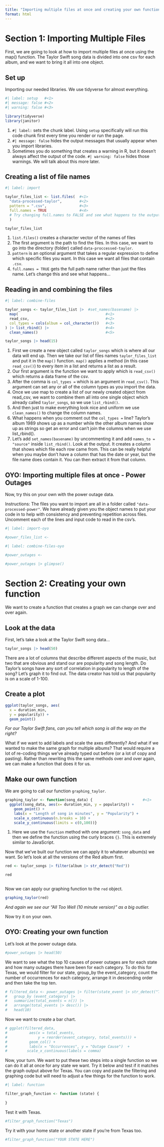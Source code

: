 ```yaml
---
title: "Importing multiple files at once and creating your own function"
format: html
---
```


# Section 1: Importing Multiple Files
First, we are going to look at how to import multiple files at once using the map() function. The Taylor Swift song data is divided into one csv for each album, and we want to bring it all into one object. 

## Set up

Importing our needed libraries. We use tidyverse for almost everything.

```r

#| label: setup   #<1>
#| message: false #<2>
#| warning: false #<3>

library(tidyverse)
library(janitor)

```

1. `#| label:` sets the chunk label. Using `setup` specifically will run this code chunk first every time you render or run the page. 
2. `#| message: false`  hides the output messages that usually appear when you import libraries.
3. Sometimes you do something that creates a warning in R, but it doesn't always affect the output of the code. `#| warning: false` hides those warnings. We will talk about this more later.

## Creating a list of file names

```r
#| label: import

taylor_files_list <- list.files(  #<1>
  "data-processed-taylor",        #<2>
  pattern = ".csv",               #<3>
  full.names = TRUE               #<4>   
  # Try changing full.names to FALSE and see what happens to the output
  )

taylor_files_list
```

1. `list.files()` creates a character vector of the names of files
2. The first argument is the path to find the files. In this case, we want to go into the directory (folder) called `data-proccessed-taylor`.
3. `pattern` is an optional argument that takes a regular expression to define which specific files you want. In this case we want all files that contain `.csv`.
4. `full.names = TRUE` gets the full path name rather than just the files name. Let's change this and see what happens...

## Reading in and combining the files

```r
#| label: combine-files 

taylor_songs <- taylor_files_list |>  #set_names(basename) |> 
  map(                                        #<1>
  read_csv,                                   #<2>
  col_types = cols(album = col_character())   #<3>    
) |> list_rbind() |>                          #<4>
  clean_names()                               #<5>

taylor_songs |> head(15)

```

1. First we create a new object called `taylor_songs` which is where all our data will end up. Then we take our list of files names `taylor_files_list` and put it in the `map()` function. `map()` applies a method (in this case `read_csv()`) to every item in a list and returns a list as a result.
2. Our first argument is the function we want to apply which is `read_csv()` which returns a data frame of the csv. 
3. After the comma is `col_types =` which is an argument in `read_csv()`. This argument can set any or all of the column types as you import the data.  
4. Once we use map to create a list of our newly created object from read_csv, we want to combine them all into one single object which already called `taylor_songs`, so we use `list_rbind()`. 
5. And then just to make everything look nice and uniform we use `clean_names()` to change the column names. 
6. What happens when you comment out the `col_types = ` line? Taylor's album 1989 shows up as a number while the other album names show up as strings so get an error and can't join the columns when we use list_rbind().
7. Let's add `set_names(basename)` by uncommenting it and add `names_to = "source"` inside `list_rbind()`. Look at the output. It creates a column that shows which file each row came from. This can be really helpful when you maybe don't have a column that has the date or year, but the file name does contain it. You can then extract it from that column.

## OYO: Importing multiple files at once - Power Outages

Now, try this on your own with the power outage data.

Instructions: The files you want to import are all in a folder called `"data-processed-power"`. We have already given you the object names to put your code in to help with consistency and preventing repetition across files. Uncomment each of the lines and input code to read in the csv's. 

```r
#| label: import-oyo

#power_files_list <- 

```

```r
#| label: combine-files-oyo

#power_outages <-  

#power_outages |> glimpse()
```

# Section 2: Creating your own function

We want to create a function that creates a graph we can change over and over again.

## Look at the data

First, let's take a look at the Taylor Swift song data...

```r
taylor_songs |> head(50)
```

There are a lot of columns that describe different aspects of the music, but two that are obvious and stand our are popularity and song length. Do Taylor's songs have any sort of correlation in popularity to length of the song? Let's graph it to find out. The data creator has told us that popularity is on a scale of 1-100. 

## Create a plot

```r
ggplot(taylor_songs, aes( 
  x = duration_min,
  y = popularity)) + 
  geom_point() 
```
*For our Taylor Swift fans, can you tell which song is all the way on the right?*

What if we want to add labels and scale the axes differently? And what if we wanted to make the same graph for multiple albums? That would require a lot of re-coding things we've already typed out before (or a lot of copy and pasting). Rather than rewriting this the same methods over and over again, we can make a function that does it for us. 

## Make our own function

We are going to call our function `graphing_taylor`.

```r
graphing_taylor <- function(song_data) {                       #<1>  
  ggplot(song_data, aes(x= duration_min, y = popularity)) +
    geom_point() +
    labs(x = "Length of song in minutes", y = "Popularity") +
    scale_x_continuous(n.breaks = 10) +
    scale_y_continuous(limits = c(0,100))}

```

1. Here we use the `function` method with one argument: `song_data` and then we define the function using the curly braces `{}`. This is extremely similar to JavaScript. 

Now that we've built our function we can apply it to whatever album(s) we want. So let's look at all the versions of the Red album first. 

```r
red <- taylor_songs |> filter(album |> str_detect("Red"))

red
                      
```

Now we can apply our graphing function to the `red` object. 

```r
graphing_taylor(red)
```

*And again we see our "All Too Well (10 minute version)" as a big outlier.*

Now try it on your own.

## OYO: Creating your own function

Let's look at the power outage data.

```r
#power_outages |> head(50)
```

We want to see what the top 10 causes of power outages are for each state and how many outages there have been for each category.
To do this for Texas, we would filter for our state,  group_by the event_category, count the number of occurrences for each category, arrange it in descending order and then take the top ten. 

```r
# filtered_data <- power_outages |> filter(state_event |> str_detect("Texas")) |>
#   group_by (event_category) |> 
#   summarize(total_events = n()) |> 
#   arrange(total_events |> desc()) |> 
#   head(10)
```

Now we want to create a bar chart. 

```r
# ggplot(filtered_data, 
#          aes(x = total_events, 
#              y = reorder(event_category, total_events))) +
#          geom_col() +
#          labs(x = "Occurrences", y = "Outage Cause")  +
#         scale_x_continuous(labels = comma)
```

Now, your turn. We want to put these two steps into a single function so we can do it all at once for any state we want. Try it below and test if it matches the graph output above for Texas. You can copy and paste the filtering and graphing code but will need to adjust a few things for the function to work. 

```r
#| label: function

filter_graph_function <- function (state) {
  
}

```

Test it with Texas. 

```r
#filter_graph_function("Texas")
```

Try it with your home state or another state if you're from Texas too. 

```r
#filter_graph_function("YOUR STATE HERE")
```


